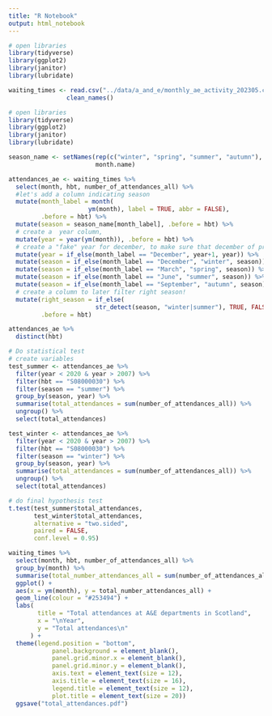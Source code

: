 ```yaml
---
title: "R Notebook"
output: html_notebook
---
```


```r
# open libraries
library(tidyverse)
library(ggplot2)
library(janitor)
library(lubridate)
```


```r
waiting_times <- read.csv("../data/a_and_e/monthly_ae_activity_202305.csv") %>% 
                clean_names()

```

```r
# open libraries
library(tidyverse)
library(ggplot2)
library(janitor)
library(lubridate)
```

```r

season_name <- setNames(rep(c("winter", "spring", "summer", "autumn"), each = 3),
                        month.name)

attendances_ae <- waiting_times %>% 
  select(month, hbt, number_of_attendances_all) %>% 
  #let's add a column indicating season
  mutate(month_label = month(
                      ym(month), label = TRUE, abbr = FALSE), 
         .before = hbt) %>% 
  mutate(season = season_name[month_label], .before = hbt) %>% 
  # create a  year column, 
  mutate(year = year(ym(month)), .before = hbt) %>% 
  # create a "fake" year for december, to make sure that december of previous year falls in next year for correct grouping
  mutate(year = if_else(month_label == "December", year+1, year)) %>% 
  mutate(season = if_else(month_label == "December", "winter", season)) %>%  
  mutate(season = if_else(month_label == "March", "spring", season)) %>% 
  mutate(season = if_else(month_label == "June", "summer", season)) %>% 
  mutate(season = if_else(month_label == "September", "autumn", season)) %>% 
  # create a column to later filter right season!
  mutate(right_season = if_else(
                        str_detect(season, "winter|summer"), TRUE, FALSE),
         .before = hbt) 
```

```r
attendances_ae %>% 
  distinct(hbt)
```


```r
# Do statistical test
# create variables
test_summer <- attendances_ae %>% 
  filter(year < 2020 & year > 2007) %>% 
  filter(hbt == "S08000030") %>% 
  filter(season == "summer") %>% 
  group_by(season, year) %>% 
  summarise(total_attendances = sum(number_of_attendances_all)) %>%
  ungroup() %>% 
  select(total_attendances)

test_winter <- attendances_ae %>% 
  filter(year < 2020 & year > 2007) %>% 
  filter(hbt == "S08000030") %>% 
  filter(season == "winter") %>% 
  group_by(season, year) %>% 
  summarise(total_attendances = sum(number_of_attendances_all)) %>%
  ungroup() %>% 
  select(total_attendances)

# do final hypothesis test
t.test(test_summer$total_attendances,
       test_winter$total_attendances,
       alternative = "two.sided",
       paired = FALSE,
       conf.level = 0.95)
```

```r
waiting_times %>% 
  select(month, hbt, number_of_attendances_all) %>%
  group_by(month) %>% 
  summarise(total_number_attendances_all = sum(number_of_attendances_all)) %>% 
  ggplot() +
  aes(x = ym(month), y = total_number_attendances_all) +
  geom_line(colour = "#253494") +
  labs(
        title = "Total attendances at A&E departments in Scotland",
        x = "\nYear",
        y = "Total attendances\n"
      ) +
  theme(legend.position = "bottom",
            panel.background = element_blank(),
            panel.grid.minor.x = element_blank(),
            panel.grid.minor.y = element_blank(),
            axis.text = element_text(size = 12),
            axis.title = element_text(size = 16),
            legend.title = element_text(size = 12),
            plot.title = element_text(size = 20)) 
  ggsave("total_attendances.pdf")



                 
```

